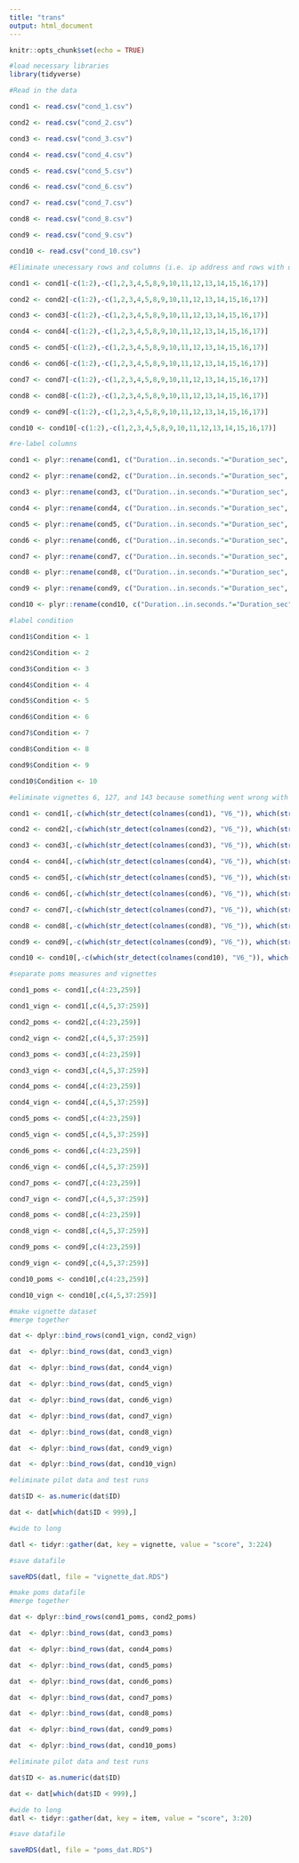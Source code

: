 ```yaml
---
title: "trans"
output: html_document
---
```


```r
knitr::opts_chunk$set(echo = TRUE)
```


```r
#load necessary libraries
library(tidyverse)

#Read in the data

cond1 <- read.csv("cond_1.csv")

cond2 <- read.csv("cond_2.csv")

cond3 <- read.csv("cond_3.csv")

cond4 <- read.csv("cond_4.csv")

cond5 <- read.csv("cond_5.csv")

cond6 <- read.csv("cond_6.csv")

cond7 <- read.csv("cond_7.csv")

cond8 <- read.csv("cond_8.csv")

cond9 <- read.csv("cond_9.csv")

cond10 <- read.csv("cond_10.csv")

#Eliminate unecessary rows and columns (i.e. ip address and rows with question labels)

cond1 <- cond1[-c(1:2),-c(1,2,3,4,5,8,9,10,11,12,13,14,15,16,17)]

cond2 <- cond2[-c(1:2),-c(1,2,3,4,5,8,9,10,11,12,13,14,15,16,17)]

cond3 <- cond3[-c(1:2),-c(1,2,3,4,5,8,9,10,11,12,13,14,15,16,17)]

cond4 <- cond4[-c(1:2),-c(1,2,3,4,5,8,9,10,11,12,13,14,15,16,17)]

cond5 <- cond5[-c(1:2),-c(1,2,3,4,5,8,9,10,11,12,13,14,15,16,17)]

cond6 <- cond6[-c(1:2),-c(1,2,3,4,5,8,9,10,11,12,13,14,15,16,17)]

cond7 <- cond7[-c(1:2),-c(1,2,3,4,5,8,9,10,11,12,13,14,15,16,17)]

cond8 <- cond8[-c(1:2),-c(1,2,3,4,5,8,9,10,11,12,13,14,15,16,17)]

cond9 <- cond9[-c(1:2),-c(1,2,3,4,5,8,9,10,11,12,13,14,15,16,17)]

cond10 <- cond10[-c(1:2),-c(1,2,3,4,5,8,9,10,11,12,13,14,15,16,17)]

#re-label columns 

cond1 <- plyr::rename(cond1, c("Duration..in.seconds."="Duration_sec", "Q304"="Consent", "Q289"="ID", "Q290"="Session"))

cond2 <- plyr::rename(cond2, c("Duration..in.seconds."="Duration_sec", "Q304"="Consent", "Q289"="ID", "Q290"="Session"))

cond3 <- plyr::rename(cond3, c("Duration..in.seconds."="Duration_sec", "Q304"="Consent", "Q289"="ID", "Q290"="Session"))

cond4 <- plyr::rename(cond4, c("Duration..in.seconds."="Duration_sec", "Q304"="Consent", "Q289"="ID", "Q290"="Session"))

cond5 <- plyr::rename(cond5, c("Duration..in.seconds."="Duration_sec", "Q304"="Consent", "Q289"="ID", "Q290"="Session"))

cond6 <- plyr::rename(cond6, c("Duration..in.seconds."="Duration_sec", "Q304"="Consent", "Q289"="ID", "Q290"="Session"))

cond7 <- plyr::rename(cond7, c("Duration..in.seconds."="Duration_sec", "Q304"="Consent", "Q289"="ID", "Q290"="Session"))

cond8 <- plyr::rename(cond8, c("Duration..in.seconds."="Duration_sec", "Q304"="Consent", "Q289"="ID", "Q290"="Session"))

cond9 <- plyr::rename(cond9, c("Duration..in.seconds."="Duration_sec", "Q304"="Consent", "Q289"="ID", "Q290"="Session"))

cond10 <- plyr::rename(cond10, c("Duration..in.seconds."="Duration_sec", "Q304"="Consent", "Q289"="ID", "Q290"="Session"))

#label condition

cond1$Condition <- 1

cond2$Condition <- 2

cond3$Condition <- 3

cond4$Condition <- 4

cond5$Condition <- 5

cond6$Condition <- 6

cond7$Condition <- 7

cond8$Condition <- 8

cond9$Condition <- 9

cond10$Condition <- 10

#eliminate vignettes 6, 127, and 143 because something went wrong with those vignettes and we don't know what

cond1 <- cond1[,-c(which(str_detect(colnames(cond1), "V6_")), which(str_detect(colnames(cond1), "V127_")), which(str_detect(colnames(cond1), "V143_")))]

cond2 <- cond2[,-c(which(str_detect(colnames(cond2), "V6_")), which(str_detect(colnames(cond2), "V127_")), which(str_detect(colnames(cond2), "V143_")))]

cond3 <- cond3[,-c(which(str_detect(colnames(cond3), "V6_")), which(str_detect(colnames(cond3), "V127_")), which(str_detect(colnames(cond3), "V143_")))]

cond4 <- cond4[,-c(which(str_detect(colnames(cond4), "V6_")), which(str_detect(colnames(cond4), "V127_")), which(str_detect(colnames(cond4), "V143_")))]

cond5 <- cond5[,-c(which(str_detect(colnames(cond5), "V6_")), which(str_detect(colnames(cond5), "V127_")), which(str_detect(colnames(cond5), "V143_")))]

cond6 <- cond6[,-c(which(str_detect(colnames(cond6), "V6_")), which(str_detect(colnames(cond6), "V127_")), which(str_detect(colnames(cond6), "V143_")))]

cond7 <- cond7[,-c(which(str_detect(colnames(cond7), "V6_")), which(str_detect(colnames(cond7), "V127_")), which(str_detect(colnames(cond7), "V143_")))]

cond8 <- cond8[,-c(which(str_detect(colnames(cond8), "V6_")), which(str_detect(colnames(cond8), "V127_")), which(str_detect(colnames(cond8), "V143_")))]

cond9 <- cond9[,-c(which(str_detect(colnames(cond9), "V6_")), which(str_detect(colnames(cond9), "V127_")), which(str_detect(colnames(cond9), "V143_")))]

cond10 <- cond10[,-c(which(str_detect(colnames(cond10), "V6_")), which(str_detect(colnames(cond10), "V127_")), which(str_detect(colnames(cond10), "V143_")))]

#separate poms measures and vignettes

cond1_poms <- cond1[,c(4:23,259)]

cond1_vign <- cond1[,c(4,5,37:259)]

cond2_poms <- cond2[,c(4:23,259)]

cond2_vign <- cond2[,c(4,5,37:259)]

cond3_poms <- cond3[,c(4:23,259)]

cond3_vign <- cond3[,c(4,5,37:259)]

cond4_poms <- cond4[,c(4:23,259)]

cond4_vign <- cond4[,c(4,5,37:259)]

cond5_poms <- cond5[,c(4:23,259)]

cond5_vign <- cond5[,c(4,5,37:259)]

cond6_poms <- cond6[,c(4:23,259)]

cond6_vign <- cond6[,c(4,5,37:259)]

cond7_poms <- cond7[,c(4:23,259)]

cond7_vign <- cond7[,c(4,5,37:259)]

cond8_poms <- cond8[,c(4:23,259)]

cond8_vign <- cond8[,c(4,5,37:259)]

cond9_poms <- cond9[,c(4:23,259)]

cond9_vign <- cond9[,c(4,5,37:259)]

cond10_poms <- cond10[,c(4:23,259)]

cond10_vign <- cond10[,c(4,5,37:259)]

#make vignette dataset
#merge together 

dat <- dplyr::bind_rows(cond1_vign, cond2_vign)

dat  <- dplyr::bind_rows(dat, cond3_vign)

dat  <- dplyr::bind_rows(dat, cond4_vign)

dat  <- dplyr::bind_rows(dat, cond5_vign)

dat  <- dplyr::bind_rows(dat, cond6_vign)

dat  <- dplyr::bind_rows(dat, cond7_vign)

dat  <- dplyr::bind_rows(dat, cond8_vign)

dat  <- dplyr::bind_rows(dat, cond9_vign)

dat  <- dplyr::bind_rows(dat, cond10_vign)

#eliminate pilot data and test runs 

dat$ID <- as.numeric(dat$ID)

dat <- dat[which(dat$ID < 999),]

#wide to long

datl <- tidyr::gather(dat, key = vignette, value = "score", 3:224)

#save datafile

saveRDS(datl, file = "vignette_dat.RDS")

#make poms datafile
#merge together 

dat <- dplyr::bind_rows(cond1_poms, cond2_poms)

dat  <- dplyr::bind_rows(dat, cond3_poms)

dat  <- dplyr::bind_rows(dat, cond4_poms)

dat  <- dplyr::bind_rows(dat, cond5_poms)

dat  <- dplyr::bind_rows(dat, cond6_poms)

dat  <- dplyr::bind_rows(dat, cond7_poms)

dat  <- dplyr::bind_rows(dat, cond8_poms)

dat  <- dplyr::bind_rows(dat, cond9_poms)

dat  <- dplyr::bind_rows(dat, cond10_poms)

#eliminate pilot data and test runs 

dat$ID <- as.numeric(dat$ID)

dat <- dat[which(dat$ID < 999),]

#wide to long
datl <- tidyr::gather(dat, key = item, value = "score", 3:20)

#save datafile

saveRDS(datl, file = "poms_dat.RDS")
```

